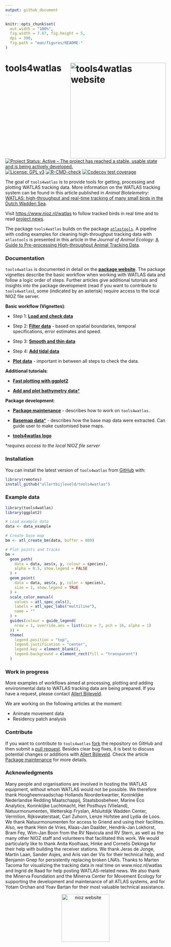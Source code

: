 ```yaml
---
output: github_document
---
```


<!-- README.md is generated from README.Rmd. Please edit that file -->

```r
knitr::opts_chunk$set(
  out.width = "100%",
  fig.width = 7.87, fig.height = 5,
  dpi = 300,
  fig.path = "man/figures/README-"
)
```

# tools4watlas <a href="https://allertbijleveld.github.io/tools4watlas/g"><img src="man/figures/logo.png" align="right" height="300" alt="tools4watlas website" /></a>

<!-- badges: start -->
[![Project Status: Active – The project has reached a stable, usable state and is being actively developed.](http://www.repostatus.org/badges/latest/active.svg)](http://www.repostatus.org/#active)
[![License: GPL v3](https://img.shields.io/badge/License-GPL%20v3-blue.svg)](https://www.gnu.org/licenses/gpl-3.0)
[![R-CMD-check](https://github.com/allertbijleveld/tools4watlas/actions/workflows/R-CMD-check.yaml/badge.svg)](https://github.com/allertbijleveld/tools4watlas/actions/workflows/R-CMD-check.yaml)
[![Codecov test coverage](https://codecov.io/gh/allertbijleveld/tools4watlas/graph/badge.svg)](https://app.codecov.io/gh/allertbijleveld/tools4watlas)
<!-- badges: end -->

The goal of `tools4watlas` is to provide tools for getting, processing and plotting WATLAS tracking data. More information on the WATLAS tracking system can be found in this article published in *Animal Biotelemetry*: [WATLAS: high-throughput and real-time tracking of many small birds in the Dutch Wadden Sea](https://doi.org/10.1186/s40317-022-00307-w). 

Visit <https://www.nioz.nl/watlas> to follow tracked birds in real time and to read [project news](https://www.nioz.nl/en/about/cos/coastal-movement-ecology/shorebird-tracking/watlas-tracking-regional-movements/watlas-news-archive).

The package `tools4watlas` builds on the package [`atlastools`](https://github.com/pratikunterwegs/atlastools). A pipeline with coding examples for cleaning high-throughput tracking data with `atlastools` is presented in this article in the *Journal of Animal Ecology*: [A Guide to Pre-processing High-throughput Animal Tracking Data](https://doi.org/10.1111/1365-2656.13610).

### **Documentation**

`tools4watlas` is documented in detail on the [**package website**](https://allertbijleveld.github.io/tools4watlas/). The package vignettes describe the basic workflow when working with WATLAS data and follow a logic order of steps. Further articles give additional tutorials and insights into the package development (read if you want to contribute to `tools4watlas`), some (indicated by an asterisk) require access to the local NIOZ file server.

**Basic workflow (Vignettes)**:

   - Step 1: [**Load and check data**](https://allertbijleveld.github.io/tools4watlas/articles/load_and_check_data.html)
   
   - Step 2: [**Filter data**](https://allertbijleveld.github.io/tools4watlas/articles/filter_data.html) - 
  based on spatial boundaries, temporal specifications, error estimates and speed.

   - Step 3: [**Smooth and thin data**](https://allertbijleveld.github.io/tools4watlas/articles/smooth_and_thin_data.html)

   - Step 4: [**Add tidal data**](https://allertbijleveld.github.io/tools4watlas/articles/add_tidal_data.html)
  
   - [**Plot
   data**](https://allertbijleveld.github.io/tools4watlas/articles/plot_data.html) -
   important in between all steps to check the data.

**Additional tutorials**:

  - [**Fast plotting with ggplot2**](https://allertbijleveld.github.io/tools4watlas/articles/additional_tutorials/fast_plotting.html)

  - [**Add and plot bathymetry data***](https://allertbijleveld.github.io/tools4watlas/articles/additional_tutorials/add_and_plot_bathymetry_data.html)

**Package development**:

  - [**Package maintenance**](https://allertbijleveld.github.io/tools4watlas/articles/package_development/package_maintenance.html) - describes how to work on `tools4watlas`.

  - [**Basemap data***](https://allertbijleveld.github.io/tools4watlas/articles/package_development/basemap_data.html) - 
  describes how the base map data were extracted. Can guide user to make customised base maps.

  - [**tools4watlas logo**](https://allertbijleveld.github.io/tools4watlas/articles/package_development/package_logo.html)

*_requires access to the local NIOZ file server_

### **Installation**

You can install the latest version of `tools4watlas` from [GitHub](https://github.com/allertbijleveld/tools4watlas) with:

```r
library(remotes)
install_github("allertbijleveld/tools4watlas")
```

### **Example data**

```r
library(tools4watlas)
library(ggplot2)

# Load example data
data <- data_example

# Create base map
bm <- atl_create_bm(data, buffer = 800)

# Plot points and tracks
bm +
  geom_path(
    data = data, aes(x, y, colour = species),
    alpha = 0.5, show.legend = FALSE
  ) +
  geom_point(
    data = data, aes(x, y, color = species),
    size = 1, show.legend = TRUE
  ) +
  scale_color_manual(
    values = atl_spec_cols(),
    labels = atl_spec_labs("multiline"),
    name = ""
  ) +
  guides(colour = guide_legend(
    nrow = 1, override.aes = list(size = 7, pch = 16, alpha = 1)
  )) +
  theme(
    legend.position = "top",
    legend.justification = "center",
    legend.key = element_blank(),
    legend.background = element_rect(fill = "transparent")
  )
```

### **Work in progress**

More examples of workflows aimed at processing, plotting and adding environmental data to WATLAS tracking data are being prepared. If you have a request, please contact [Allert Bijleveld](mailto:allert.bijleveld@nioz.nl). 

We are working on the following articles at the moment:

- Animate movement data
- Residency patch analysis

### **Contribute**

If you want to contribute to `tools4watlas` [fork](https://docs.github.com/en/pull-requests/collaborating-with-pull-requests/working-with-forks/fork-a-repo) the repository on GitHub and then submit a [pull request](https://docs.github.com/en/pull-requests/collaborating-with-pull-requests/proposing-changes-to-your-work-with-pull-requests/about-pull-requests). Besides clear bug fixes, it is best to discuss potential changes or additions with [Allert Bijleveld](mailto:allert.bijleveld@nioz.nl). Check the article [Package maintenance](https://allertbijleveld.github.io/tools4watlas/articles/package_development/package_maintenance.html) for more details.

### **Acknowledgments**

Many people and organisations are involved in hosting the WATLAS equipment, without whom WATLAS would not be possible. We therefore thank Hoogheemraadschap Hollands Noorderkwartier, Koninklijke Nederlandse Redding Maatschappij, Staatsbosbeheer, Marine Eco Analytics, Koninklijke Luchtmacht, Het Posthuys (Vlieland), Natuurmonumenten, Wetterskip Fryslan, Afsluitdijk Wadden Center, Vermilion, Rijkswaterstaat, Carl Zuhorn, Lenze Hofstee and Lydia de Loos. We thank Natuurmonumenten for access to Griend and using their facilities. Also, we thank Hein de Vries, Klaas-Jan Daalder, Hendrik-Jan Lokhorst, Bram Fey, Wim-Jan Boon from the RV Navicula and RV Stern, as well as the many other NIOZ staff and volunteers that facilitated this work. We would particularly like to thank Anita Koolhaas, Hinke and Cornelis Dekinga for their help with building the receiver stations. We thank Jeras de Jonge, Martin Laan, Sander Asjes, and Aris van der Vis for their technical help, and Benjamin Gnep for persistently replacing broken LNA’s. Thanks to Marten Tacoma for visualizing the tracking data in real time on www.nioz.nl/watlas and Ingrid de Raad for help posting WATLAS-related news. We also thank the Minerva Foundation and the Minerva Center for Movement Ecology for supporting the development and maintenance of all ATLAS systems, and for Yotam Orchan and Yoav Bartan for their most valuable technical assistance.


<p align="middle">
    <a href="https://www.nioz.nl/en">
        <img src="man/figures/NIOZ_logo_ENG_RGB.png" align="middle" height="150" alt="nioz website" />
    </a>
</p>

